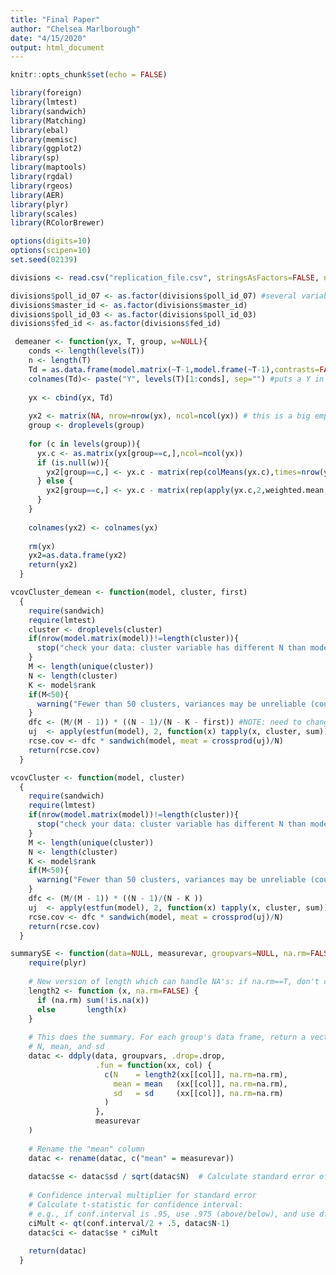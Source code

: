 ```yaml
---
title: "Final Paper"
author: "Chelsea Marlborough"
date: "4/15/2020"
output: html_document
---
```


```r
knitr::opts_chunk$set(echo = FALSE)

library(foreign)
library(lmtest)
library(sandwich)
library(Matching)
library(ebal)
library(memisc)
library(ggplot2)
library(sp)
library(maptools) 
library(rgdal) 
library(rgeos)
library(AER)
library(plyr)
library(scales) 
library(RColorBrewer)

options(digits=10)
options(scipen=10)
set.seed(02139)

```

```r

divisions <- read.csv("replication_file.csv", stringsAsFactors=FALSE, na.strings=c("NA", ""),  strip.white = TRUE)

divisions$poll_id_07 <- as.factor(divisions$poll_id_07) #several variables need to be factors to ensure the functions run properly
divisions$master_id <- as.factor(divisions$master_id)
divisions$poll_id_03 <- as.factor(divisions$poll_id_03)
divisions$fed_id <- as.factor(divisions$fed_id)

```

```r

 demeaner <- function(yx, T, group, w=NULL){
    conds <- length(levels(T))
    n <- length(T)
    Td = as.data.frame(model.matrix(~T-1,model.frame(~T-1),contrasts=FALSE)[1:n,1:conds])
    colnames(Td)<- paste("Y", levels(T)[1:conds], sep="") #puts a Y in front of the year/time variable so they are character strings
    
    yx <- cbind(yx, Td)
    
    yx2 <- matrix(NA, nrow=nrow(yx), ncol=ncol(yx)) # this is a big empty matrix we will fill
    group <- droplevels(group)
    
    for (c in levels(group)){
      yx.c <- as.matrix(yx[group==c,],ncol=ncol(yx))
      if (is.null(w)){
        yx2[group==c,] <- yx.c - matrix(rep(colMeans(yx.c),times=nrow(yx.c)),ncol=ncol(yx.c),byrow=TRUE)
      } else {
        yx2[group==c,] <- yx.c - matrix(rep(apply(yx.c,2,weighted.mean,w=weights),times=nrow(yx.c)),ncol=ncol(yx.c),byrow=TRUE)
      }
    }
    
    colnames(yx2) <- colnames(yx)
    
    rm(yx)
    yx2=as.data.frame(yx2)
    return(yx2)
  }

```

```r

vcovCluster_demean <- function(model, cluster, first)
  {
    require(sandwich)
    require(lmtest)
    cluster <- droplevels(cluster)
    if(nrow(model.matrix(model))!=length(cluster)){
      stop("check your data: cluster variable has different N than model")
    }
    M <- length(unique(cluster))
    N <- length(cluster)           
    K <- model$rank   
    if(M<50){
      warning("Fewer than 50 clusters, variances may be unreliable (could try block bootstrap instead).")
    }
    dfc <- (M/(M - 1)) * ((N - 1)/(N - K - first)) #NOTE: need to change this 6186 if the clusters is different
    uj  <- apply(estfun(model), 2, function(x) tapply(x, cluster, sum));
    rcse.cov <- dfc * sandwich(model, meat = crossprod(uj)/N)
    return(rcse.cov)
  }

```

```r

vcovCluster <- function(model, cluster)
  {
    require(sandwich)
    require(lmtest)
    if(nrow(model.matrix(model))!=length(cluster)){
      stop("check your data: cluster variable has different N than model")
    }
    M <- length(unique(cluster))
    N <- length(cluster)           
    K <- model$rank   
    if(M<50){
      warning("Fewer than 50 clusters, variances may be unreliable (could try block bootstrap instead).")
    }
    dfc <- (M/(M - 1)) * ((N - 1)/(N - K )) 
    uj  <- apply(estfun(model), 2, function(x) tapply(x, cluster, sum));
    rcse.cov <- dfc * sandwich(model, meat = crossprod(uj)/N)
    return(rcse.cov)
  }

```

```r

summarySE <- function(data=NULL, measurevar, groupvars=NULL, na.rm=FALSE, conf.interval=.95, .drop=TRUE) {
    require(plyr)
    
    # New version of length which can handle NA's: if na.rm==T, don't count them
    length2 <- function (x, na.rm=FALSE) {
      if (na.rm) sum(!is.na(x))
      else       length(x)
    }
    
    # This does the summary. For each group's data frame, return a vector with
    # N, mean, and sd
    datac <- ddply(data, groupvars, .drop=.drop,
                   .fun = function(xx, col) {
                     c(N    = length2(xx[[col]], na.rm=na.rm),
                       mean = mean   (xx[[col]], na.rm=na.rm),
                       sd   = sd     (xx[[col]], na.rm=na.rm)
                     )
                   },
                   measurevar
    )
    
    # Rename the "mean" column    
    datac <- rename(datac, c("mean" = measurevar))
    
    datac$se <- datac$sd / sqrt(datac$N)  # Calculate standard error of the mean
    
    # Confidence interval multiplier for standard error
    # Calculate t-statistic for confidence interval: 
    # e.g., if conf.interval is .95, use .975 (above/below), and use df=N-1
    ciMult <- qt(conf.interval/2 + .5, datac$N-1)
    datac$ci <- datac$se * ciMult
    
    return(datac)
  }

```

